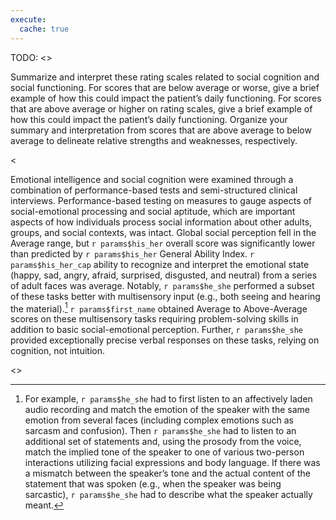 ```yaml
---
execute:
  cache: true
---
```

TODO:
<<PROMPT>>

Summarize and interpret these rating scales related to social cognition and social functioning. For scores that are below average or worse, give a brief example of how this could impact the patient's daily functioning. For scores that are above average or higher on rating scales, give a brief example of how this could impact the patient's daily functioning. Organize your summary and interpretation from scores that are above average to below average to delineate relative strengths and weaknesses, respectively.

<<EXAMPLE>>

Emotional intelligence and social cognition were examined through a combination of performance-based tests and semi-structured clinical interviews.
Performance-based testing on measures to gauge aspects of social-emotional processing and social aptitude, which are important aspects of how individuals process social information about other adults, groups, and social contexts, was intact.
Global social perception fell in the Average range, but `r params$his_her` overall score was significantly lower than predicted by `r params$his_her` General Ability Index.
`r params$his_her_cap` ability to recognize and interpret the emotional state (happy, sad, angry, afraid, surprised, disgusted, and neutral) from a series of adult faces was average.
Notably, `r params$he_she` performed a subset of these tasks better with multisensory input (e.g., both seeing and hearing the material).^[For example, `r params$he_she` had to first listen to an affectively laden audio recording and match the emotion of the speaker with the same emotion from several faces (including complex emotions such as sarcasm and confusion).
Then `r params$he_she` had to listen to an additional set of statements and, using the prosody from the voice, match the implied tone of the speaker to one of various two-person interactions utilizing facial expressions and body language.
If there was a mismatch between the speaker’s tone and the actual content of the statement that was spoken (e.g., when the speaker was being sarcastic), `r params$he_she` had to describe what the speaker actually meant.]
`r params$first_name` obtained Average to Above-Average scores on these multisensory tasks requiring problem-solving skills in addition to basic social-emotional perception.
Further, `r params$he_she` provided exceptionally precise verbal responses on these tasks, relying on cognition, not intuition.

<<START>>
